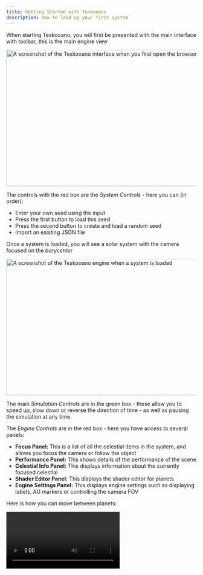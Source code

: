 ```yaml
---
title: Getting Started with Teskooano
description: How to load up your first system
---
```



When starting Teskooano, you will first be presented with the main interface with
toolbar, this is the main engine view

<Image
  width="720"
  height="360"
  src="/docs/getting-started/teskooano-interface.png"
  alt="A screenshot of the Teskooano interface when you first open the browser"
/>

The controls with the red box are the _System Controls_ - here you can (in order):

- Enter your own seed using the input
- Press the first button to load this seed
- Press the second button to create and load a random seed
- Import an existing JSON file

Once a system is loaded, you will see a solar system with the camera focused on the _barycenter_

<Image
  width="720"
  height="360"
  src="/docs/getting-started/engine-interface.png"
  alt="A screenshot of the Teskooano engine when a system is loaded"
/>

The main _Simulation Controls_ are in the green box - these allow you to speed up, slow down or reverse the direction of time - as well as pausing the simulation at any time.

The _Engine Controls_ are in the red box - here you have access to several panels:

- **Focus Panel:** This is a list of all the celestial items in the system, and allows you focus the camera or follow the object
- **Performance Panel:** This shows details of the performance of the scene
- **Celestial Info Panel:** This displays information about the currently focused celestial
- **Shader Editor Panel:** This displays the shader editor for planets
- **Engine Settings Panel:** This displays engine settings such as displaying labels, AU markers or controlling the camera FOV

Here is how you can move between planets:

<video controls>
  <source src="/docs/getting-started/focus-panel.webm" type="video/webm" />
</video>